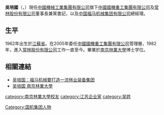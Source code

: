 '''吳培國'''（'''{{lang-en|Wu Peiguo}}'''，{{BD|1962年}}）現任[[中國機械工業集團有限公司|中國機械工業集團有限公司]]旗下[[中國國機重工集團有限公司|中國國機重工集團有限公司]]及[[常林股份有限公司|常林股份有限公司]]董事長兼黨書記，以及[[中国福马机械集团有限公司|中国福马机械集团有限公司]]總經理。

==生平==
1962年出生於[[江蘇省|江蘇省]]。在2005年委任[[中國國機重工集團有限公司|中國國機重工集團有限公司]]管理層，1982年，進入[[常林股份有限公司|常林股份有限公司]]工作一直至今。畢業於[[南京林業大學|南京林業大學]]博士学位。

==相關連結==
*[http://www.chinaequip.gov.cn/2010-05/26/c_13316421.htm 吴培国：福马机械要打造一流林业装备集团]{{dead link|date=2017年12月 |bot=InternetArchiveBot |fix-attempted=yes }}
*[https://web.archive.org/web/20160304120445/http://xiaoqing.njfu.edu.cn/pub/jspcms/p1_l454_r5077.htm 吴培国 南京林業大學]

{{DEFAULTSORT:W}}
[[category:南京林業大學校友|category:南京林業大學校友]]
[[Category:国机集团人物|Category:国机集团人物]]
[[category:江苏企业家|category:江苏企业家]]
[[category:吴姓|category:吴姓]]